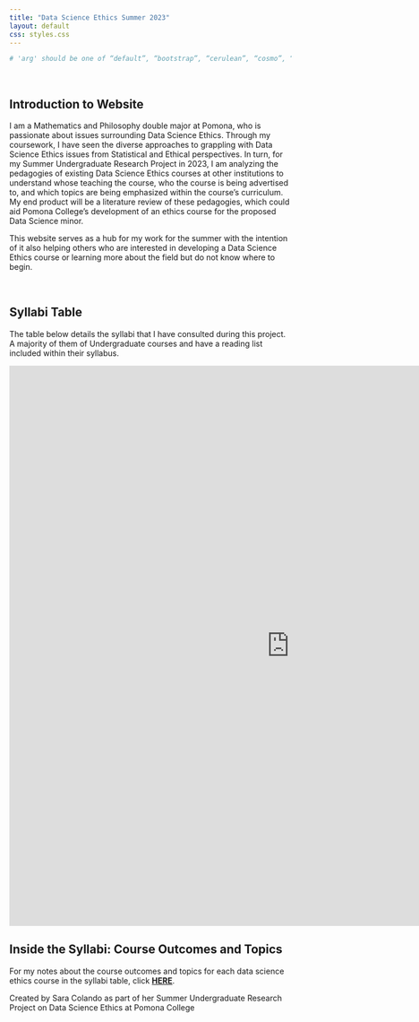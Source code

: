 ```yaml
---
title: "Data Science Ethics Summer 2023"
layout: default
css: styles.css
---
```


```r
# 'arg' should be one of “default”, “bootstrap”, “cerulean”, “cosmo”, “darkly”, “flatly”, “journal”, “lumen”, #“paper”, “readable”, “sandstone”, “simplex”, “spacelab”, “united”, “yeti”
```

<br>

## Introduction to Website

I am a Mathematics and Philosophy double major at Pomona, who is passionate about issues surrounding Data Science Ethics. Through my coursework, I have seen the diverse approaches to grappling with Data Science Ethics issues from Statistical and Ethical perspectives. In turn, for my Summer Undergraduate Research Project in 2023, I am analyzing the pedagogies of existing Data Science Ethics courses at other institutions to understand whose teaching the course, who the course is being advertised to, and which topics are being emphasized within the course's curriculum. My end product will be a literature review of these pedagogies, which could aid Pomona College's development of an ethics course for the proposed Data Science minor. 

This website serves as a hub for my work for the summer with the intention of it also helping others who are interested in developing a Data Science Ethics course or learning more about the field but do not know where to begin. 

<br>

## Syllabi Table 
The table below details the syllabi that I have consulted during this project. A majority of them of Undergraduate courses and have a reading list included within their syllabus. <br>

:::{.column-page}   
<iframe src = "https://scolando.github.io/DSethics-summer2023/syllabi/syllabi-table.html" width="1000" height="1000" data-external="1" style="border: none;"></iframe>
:::

## Inside the Syllabi: Course Outcomes and Topics

For my notes about the course outcomes and topics for each data science ethics course in the syllabi table, click [**HERE**](https://scolando.github.io/DSethics-summer2023/syllabi/inside-syllabi.html). 



Created by Sara Colando as part of her Summer Undergraduate Research Project on Data Science Ethics at Pomona College</a>   
